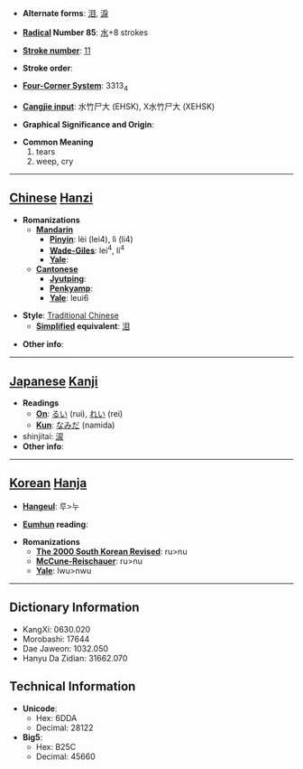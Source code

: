 * '''Alternate forms''': [[泪]], [[淚]]

* '''[[Wiktionary:Chinese radical index| Radical]] Number 85''': [[Wiktionary:Chinese radical index 水|水]]+8 strokes

* '''[[Wiktionary:Chinese total strokes index|Stroke number]]''': [[Wiktionary:Chinese total strokes index 11|11]]

* '''Stroke order''': 

* '''[[Wiktionary:Chinese four corner index|Four-Corner System]]''': 3313<sub>4</sub>

* '''[[Wiktionary:Chinese Cangjie index|Cangjie input]]''': 水竹尸大 (EHSK), X水竹尸大 (XEHSK)

* '''Graphical Significance and Origin''': 

* '''Common Meaning'''
*#tears
*# weep, cry


----

== [[Chinese]] [[Hanzi]] ==

* '''Romanizations'''
** '''[[Mandarin]]'''
*** '''[[Pinyin]]''': lèi (lei4), lì (li4)
*** '''[[Wade-Giles]]''': lei<sup>4</sup>, li<sup>4</sup>
*** '''[[Yale]]''': 
** '''[[Cantonese]]'''
*** '''[[Jyutping]]''':
*** '''[[Penkyamp]]''': 
*** '''[[Yale]]''': leui6

* '''Style''': [[Traditional Chinese]] 
** '''[[Simplified Chinese|Simplified]] equivalent''': [[泪]]

* '''Other info''': 

----

== [[Japanese]] [[Kanji]] ==

* '''Readings'''
** '''[[On]]''': [[るい]] (rui), [[れい]] (rei)
** '''[[Kun]]''': [[なみだ]] (namida)
*shinjitai: [[涙]]
* '''Other info''':  

----

== [[Korean]] [[Hanja]] ==

* '''[[Hangeul]]''': 루>누

* '''[[Eumhun]] reading''': 

* '''Romanizations'''
** '''[[The 2000 South Korean Revised Romanization|The 2000 South Korean Revised]]''': ru>nu
** '''[[McCune-Reischauer]]''': ru>nu
** '''[[Yale]]''': lwu>nwu

----

== Dictionary Information ==

* KangXi: 0630.020
* Morobashi: 17644
* Dae Jaweon: 1032.050
* Hanyu Da Zidian: 31662.070

== Technical Information ==

* '''Unicode''':
** Hex: 6DDA
** Decimal: 28122
* '''Big5''':
** Hex: B25C
** Decimal: 45660